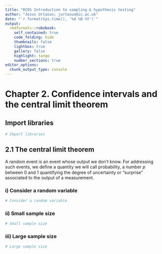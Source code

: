 ```yaml
---
title: "RCDS Introduction to sampling & hypothesis testing"
author: "Jesus Urtasun; jurtasun@ic.ac.uk"
date: "`r format(Sys.time(), '%d %B %Y')`"
output:
  rmdformats::robobook:
    self_contained: true
    code_folding: hide
    thumbnails: false
    lightbox: true
    gallery: false
    highlight: tango
    number_sections: true
editor_options: 
  chunk_output_type: console
---
```


# Chapter 2. Confidence intervals and the central limit theorem

## Import libraries

```r

# Import libraries

```

## 2.1 The central limit theorem

A random event is an event whose output we don't know. For addressing such events, we define a quantity we will call probability, a number 𝑝 between 0 and 1 quantifying the degree of uncertainty or "surprise" associated to the output of a measurement.

### i) Consider a random variable

```r

# Consider a random variable

```

### ii) Small sample size

```r

# Small sample size

```

### iii) Large sample size

```r

# Large sample size

```
